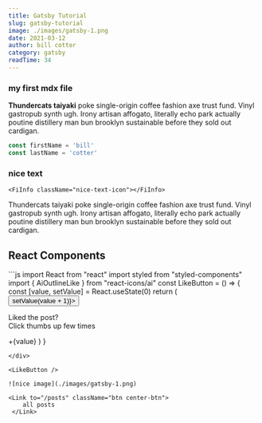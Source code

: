 ```yaml
---
title: Gatsby Tutorial
slug: gatsby-tutorial
image: ./images/gatsby-1.png
date: 2021-03-12
author: bill cotter
category: gatsby
readTime: 34
---
```








### my first mdx file

**Thundercats taiyaki** poke single-origin coffee fashion axe trust fund. Vinyl gastropub synth ugh. Irony artisan affogato, literally echo park actually poutine distillery man bun brooklyn sustainable before they sold out cardigan.

<div className="code">

```js
const firstName = 'bill'
const lastName = 'cotter'
```
</div>

  

 <div className="nice-text">

   <h3>nice text</h3>
    
    <FiInfo className="nice-text-icon"></FiInfo>
   
       
   Thundercats taiyaki poke single-origin coffee fashion axe trust fund. Vinyl gastropub synth ugh. Irony artisan affogato, literally echo park actually poutine distillery man bun brooklyn sustainable before they sold out cardigan.

    
</div>



<h2>React Components</h2>
<Counter />

<div className="code">
```js
import React from "react"
import styled from "styled-components"
import { AiOutlineLike } from "react-icons/ai"
const LikeButton = () => {
  const [value, setValue] = React.useState(0)
  return (
    <Wrapper>
      <div>
        <button onClick={() => setValue(value + 1)}>
          <AiOutlineLike />
        </button>
        <p>
          Liked the post?
          <br />
          Click thumbs up few times
        </p>
      </div>
      <span>+{value}</span>
    </Wrapper>
  )
}

```
</div>

<LikeButton />

![nice image](./images/gatsby-1.png)

<Link to="/posts" className="btn center-btn">
    all posts
 </Link>






